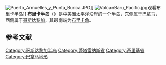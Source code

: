 {{Unreferenced |time=2014-05-14T13:59:21+00:00 }}
[[Image:Puerto_Armuelles_y_Punta_Burica.JPG|thumb]]]]
[[Image:VolcanBaru_Pacific.jpg|thumb]]观看布里卡半岛]]
{{coord|8|10|N|82|54|W|type:isle_region:CR_scale:100000_source:ruwiki|display=title}}
'''布里卡半岛'''（{{lang-en|Peninsula Burica}}）是[[中美洲|中美洲]][[太平洋|太平洋]]沿岸的一个[[半岛|半岛]]，东侧属于[[巴拿马|巴拿马]]，西侧属于[[哥斯达黎加|哥斯达黎加]]，其最南端为[[布里卡角|布里卡角]]。

==参考文献==
{{reflist}}

[[Category:哥斯达黎加半岛|Category:哥斯达黎加半岛]]
[[Category:蓬塔雷纳斯省|Category:蓬塔雷纳斯省]]
[[Category:奇里基省|Category:奇里基省]]
[[Category:巴拿马地形|Category:巴拿马地形]]